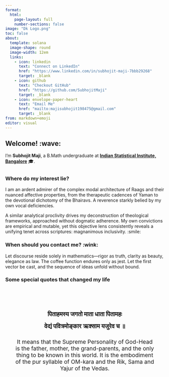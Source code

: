 ```yaml
---
format: 
  html:
    page-layout: full
    number-sections: false
image: "Dk Logo.png" 
toc: false
about:
  template: solana
  image-shape: round
  image-width: 12em
  links:
    - icon: linkedin
      text: "Connect on LinkedIn"
      href: "https://www.linkedin.com/in/subhojit-maji-7bbb29268"
      target: _blank 
    - icon: github
      text: "Checkout GitHub"
      href: "https://github.com/SubhojitMaji"
      target: _blank
    - icon: envelope-paper-heart
      text: "Email Me"
      href: "mailto:majisubhojit198475@gmail.com"
      target: _blank
from: markdown+emoji
editor: visual
---
```


:::{.content-container .fade-in}

## Welcome! :wave: {.section-title}

I'm **Subhojit Maji**, a B.Math undergraduate at [**Indian Statistical Institute, Bangalore**](https://www.isibang.ac.in/) 🎓.

:::{.callout-note appearance="minimal" collapse="true"}

## 

### Where do my interest lie?

I am an ardent admirer of the complex modal architecture of Raags and their nuanced affective properties, from the therapeutic cadences of Yaman to the devotional dichotomy of the Bhairavs. A reverence starkly belied by my own vocal deficiencies.

A similar analytical proclivity drives my deconstruction of theological frameworks, approached without dogmatic adherence. My own convictions are empirical and mutable, yet this objective lens consistently reveals a unifying tenet across scriptures: magnanimous inclusivity. :smile:

### When should you contact me? :wink: 

Let discourse reside solely in mathematics—rigor as truth, clarity as beauty, elegance as law. The coffee function endures only as jest. Let the first vector be cast, and the sequence of ideas unfold without bound.

### Some special quotes that changed my life

<div style="background-color: var(--surface-200); padding: 2em; border-radius: 8px; margin: 2rem 0; font-family: var(--font-serif); font-style: bold; color: var(--primary-800);">
  <p style="font-size: 1.2rem; line-height: 2; text-align: center;">
    <strong>पिताहमस्य जगतो माता धाता पितामहः<br>
    वेद्यं पवित्रमोङ्कार ऋक्साम यजुरेव च ॥</strong>
  </p>
  <p style="font-size: 1.1rem; text-align: center; color: var(--primary-700);">
    It means that the Supreme Personality of God-Head is the father, mother, the grand-parents, and the only thing to be known in this world. It is the embodiment of the pur syllable of OM-kara and the Rik, Sama and Yajur of the Vedas.
  </p>
</div>
:::
:::